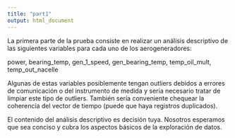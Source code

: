 ```yaml
---
title: "part1"
output: html_document
---
```


La primera parte de la prueba consiste en realizar un análisis descriptivo de las
siguientes variables para cada uno de los aerogeneradores:

power, bearing_temp, gen_1_speed, gen_bearing_temp, temp_oil_mult, temp_out_nacelle

Algunas de estas variables posiblemente tengan outliers debidos a errores de
comunicación o del instrumento de medida y sería necesario tratar de limpiar este tipo
de outliers. También sería conveniente chequear la coherencia del vector de tiempo
(puede que haya registros duplicados).

El contenido del análisis descriptivo es decisión tuya. Nosotros esperamos que sea
conciso y cubra los aspectos básicos de la exploración de datos.